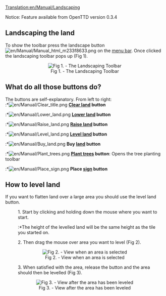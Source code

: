 [[Translation:en/Manual/Landscaping]]
<warning>Notice: Feature available from OpenTTD version 0.3.4</warning>

==Landscaping the land==
To show the toolbar press the landscape button [[File:en/Manual/Manual html m233f8633.png]] on the [[en/Manual/Game interface|menu bar]]. Once clicked the landscaping toolbar pops up (Fig 1).


<center>[[File:en/Manual/Landscaping toolbar.png|center|frame|Fig 1. - The Landscaping Toolbar]]</center>

==What do all those buttons do?==
The buttons are self-explanatory. From left to right:<br>
:*[[File:en/Manual/Clear title.png]] '''[[en/Manual/Landscaping|Clear land]] button'''
:*[[File:en/Manual/Lower land.png]] '''[[en/Manual/Landscaping|Lower land]] button'''
:*[[File:en/Manual/Raise land.png]] '''[[en/Manual/Landscaping|Raise land]] button'''
:*[[File:en/Manual/Level land.png]] '''[[en/Manual/Landscaping|Level land]] button'''
:*[[File:en/Manual/Buy land.png]] '''Buy [[en/Manual/Land|land]] button'''
:*[[File:en/Manual/Plant trees.png]] '''[[en/Manual/Landscaping|Plant trees]] button''': Opens the tree planting toolbar
:*[[File:en/Manual/Place sign.png]] '''Place [[en/Archive/Manual/Signs|sign]] button'''

==How to level land==
If you want to flatten land over a large area you should use the level land button.

:1. Start by clicking and holding down the mouse where you want to start.
::*The height of the levelled land will be the same height as the tile you started on.


:2. Then drag the mouse over area you want to level (Fig 2).


<center>[[File:en/Manual/Level land before.png|center|frame|Fig 2. - View when an area is selected]]</center>



:3. When satisfied with the area, release the button and the area should then be levelled (Fig 3).


<center>[[File:en/Manual/Level land after.png|center|frame|Fig 3. - View after the area has been leveled]]</center>